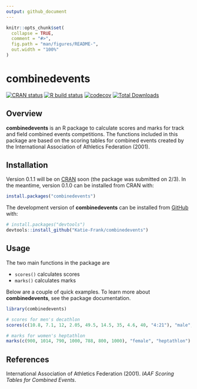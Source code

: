 ```yaml
---
output: github_document
---
```


<!-- README.md is generated from README.Rmd. Please edit that file -->

```r
knitr::opts_chunk$set(
  collapse = TRUE,
  comment = "#>",
  fig.path = "man/figures/README-",
  out.width = "100%"
)
```

# combinedevents

<!-- badges: start -->
[![CRAN status](https://www.r-pkg.org/badges/version/combinedevents)](https://CRAN.R-project.org/package=combinedevents)
[![R build status](https://github.com/Katie-Frank/combinedevents/workflows/R-CMD-check/badge.svg)](https://github.com/Katie-Frank/combinedevents/actions)
[![codecov](https://codecov.io/gh/Katie-Frank/combinedevents/branch/master/graph/badge.svg)](https://codecov.io/gh/Katie-Frank/combinedevents)
[![Total Downloads](https://cranlogs.r-pkg.org/badges/grand-total/combinedevents)](https://cran.r-project.org/package=combinedevents)

<!-- badges: end -->

## Overview

**combinedevents** is an R package to calculate scores and marks for track and field combined events competitions. The functions included in this package are based on the scoring tables for combined events created by the International Association of Athletics Federation (2001).

## Installation

Version 0.1.1 will be on [CRAN](https://CRAN.R-project.org) soon (the package was submitted on 2/3). In the meantime, version 0.1.0 can be installed from CRAN with:

``` r
install.packages("combinedevents")
```

The development version of **combinedevents** can be installed from [GitHub](https://github.com/) with:

``` r
# install.packages("devtools")
devtools::install_github("Katie-Frank/combinedevents")
```

## Usage

The two main functions in the package are

- `scores()` calculates scores
- `marks()` calculates marks

Below are a couple of quick examples. To learn more about **combinedevents**, see the package documentation.

```r
library(combinedevents)

# scores for men's decathlon
scores(c(10.8, 7.1, 12, 2.05, 49.5, 14.5, 35, 4.6, 40, "4:21"), "male", "decathlon")

# marks for women's heptathlon
marks(c(900, 1014, 790, 1000, 788, 800, 1000), "female", "heptathlon")
```

## References

International Association of Athletics Federation (2001). *IAAF Scoring Tables for Combined Events*.
